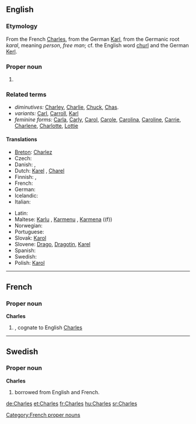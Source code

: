 ==English==

===Etymology===
From the French [[#French|Charles]], from the German [[Karl]], from the Germanic root ''karal'', meaning ''person'', ''free man''; cf. the English word [[churl]] and the German [[Kerl]].

===Proper noun===
{{en-proper noun}}

# {{given name|male}}

===Related terms===
*''diminutives:'' [[Charley]], [[Charlie]], [[Chuck]], [[Chas]].
*''variants:'' [[Carl]], [[Carroll]], [[Karl]]
*''feminine forms:'' [[Carla]], [[Carly]], [[Carol]], [[Carole]], [[Carolina]], [[Caroline]], [[Carrie]], [[Charlene]], [[Charlotte]], [[Lottie]]

====Translations====
{{rfc-level|Translations at L4+ not in L3 POS section (AutoFormat would have corrected level of Related terms)}}
{{trans-top|given name}}
* [[Breton]]: [[Charlez]]
* Czech: {{t-|cs|Karel|m}}
* Danish: {{t-|da|Karl}}, {{t-|da|Carl|alt=Carl }}
* Dutch: [[Karel]] {{m}}, [[Charel]]
* Finnish: {{t+|fi|Kaarle}}, {{t+|fi|Kaarlo}}
* French: {{t+|fr|Charles}}
* German: {{t+|de|Karl}}
* Icelandic: {{t+|is|Karl}}
* Italian: {{t+|it|Carlo|m}}
{{trans-mid}}
* Latin: {{t+|la|Carolus}}
* Maltese: [[Karlu]] {{m}}, [[Karmenu]] {{m}}, [[Karmena]] ((f))
* Norwegian: {{t-|no|Karl}}
* Portuguese: {{t-|pt|Carlos|m}}
* Slovak: [[Karol#Slovak|Karol]] {{m}}
* Slovene: [[Drago]], [[Dragotin]], [[Karel]]
* Spanish: {{t+|es|Carlos|m}}
* Swedish: {{t+|sv|Karl}}
* Polish: [[Karol|Karol]] {{m}}
{{trans-bottom}}

----

==French==

===Proper noun===
'''Charles''' {{m}}

# {{given name|male||fr:}}, cognate to  English [[Charles#English|Charles]]

[[Category:French proper nouns]]

----

==Swedish==

===Proper noun===
'''Charles'''

# {{given name|male||sv:}} borrowed from English and French.

[[de:Charles]]
[[et:Charles]]
[[fr:Charles]]
[[hu:Charles]]
[[sr:Charles]]